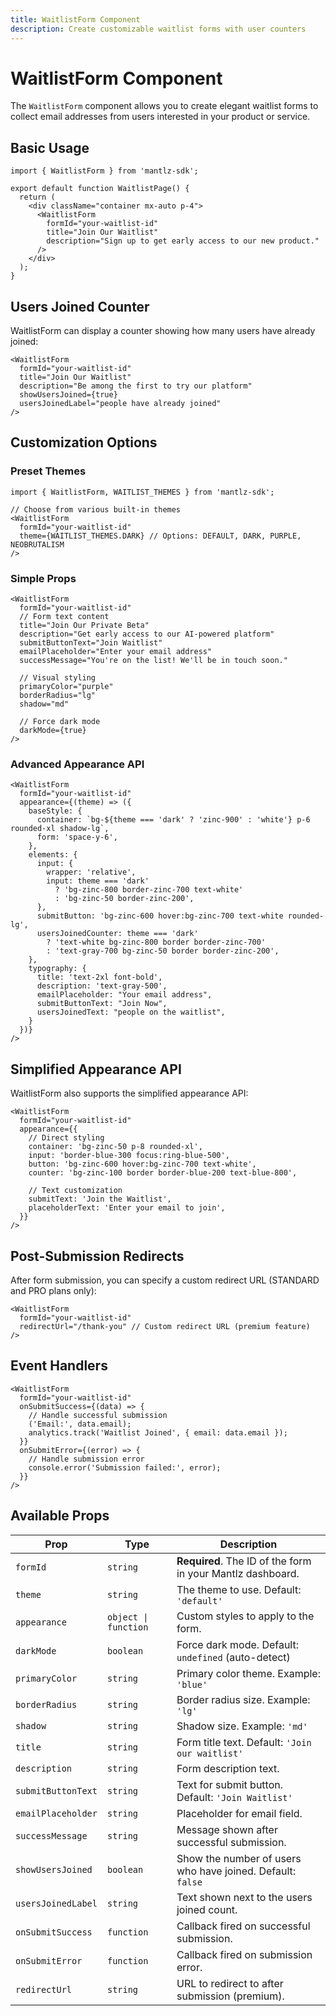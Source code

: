 ```yaml
---
title: WaitlistForm Component
description: Create customizable waitlist forms with user counters
---
```


# WaitlistForm Component

The `WaitlistForm` component allows you to create elegant waitlist forms to collect email addresses from users interested in your product or service.

## Basic Usage

```tsx
import { WaitlistForm } from 'mantlz-sdk';

export default function WaitlistPage() {
  return (
    <div className="container mx-auto p-4">
      <WaitlistForm 
        formId="your-waitlist-id"
        title="Join Our Waitlist"
        description="Sign up to get early access to our new product."
      />
    </div>
  );
}
```

## Users Joined Counter

WaitlistForm can display a counter showing how many users have already joined:

```tsx
<WaitlistForm
  formId="your-waitlist-id"
  title="Join Our Waitlist"
  description="Be among the first to try our platform"
  showUsersJoined={true}
  usersJoinedLabel="people have already joined"
/>
```

## Customization Options

### Preset Themes

```tsx
import { WaitlistForm, WAITLIST_THEMES } from 'mantlz-sdk';

// Choose from various built-in themes
<WaitlistForm
  formId="your-waitlist-id"
  theme={WAITLIST_THEMES.DARK} // Options: DEFAULT, DARK, PURPLE, NEOBRUTALISM
/>
```

### Simple Props

```tsx
<WaitlistForm
  formId="your-waitlist-id"
  // Form text content
  title="Join Our Private Beta"
  description="Get early access to our AI-powered platform"
  submitButtonText="Join Waitlist"
  emailPlaceholder="Enter your email address"
  successMessage="You're on the list! We'll be in touch soon."
  
  // Visual styling
  primaryColor="purple"
  borderRadius="lg"
  shadow="md"
  
  // Force dark mode
  darkMode={true}
/>
```

### Advanced Appearance API

```tsx
<WaitlistForm
  formId="your-waitlist-id"
  appearance={(theme) => ({
    baseStyle: {
      container: `bg-${theme === 'dark' ? 'zinc-900' : 'white'} p-6 rounded-xl shadow-lg`,
      form: 'space-y-6',
    },
    elements: {
      input: {
        wrapper: 'relative',
        input: theme === 'dark' 
          ? 'bg-zinc-800 border-zinc-700 text-white' 
          : 'bg-zinc-50 border-zinc-200',
      },
      submitButton: 'bg-zinc-600 hover:bg-zinc-700 text-white rounded-lg',
      usersJoinedCounter: theme === 'dark'
        ? 'text-white bg-zinc-800 border border-zinc-700'
        : 'text-gray-700 bg-zinc-50 border border-zinc-200',
    },
    typography: {
      title: 'text-2xl font-bold',
      description: 'text-gray-500',
      emailPlaceholder: "Your email address",
      submitButtonText: "Join Now",
      usersJoinedText: "people on the waitlist",
    }
  })}
/>
```

## Simplified Appearance API

WaitlistForm also supports the simplified appearance API:

```tsx
<WaitlistForm
  formId="your-waitlist-id"
  appearance={{
    // Direct styling
    container: 'bg-zinc-50 p-8 rounded-xl',
    input: 'border-blue-300 focus:ring-blue-500',
    button: 'bg-zinc-600 hover:bg-zinc-700 text-white',
    counter: 'bg-zinc-100 border border-blue-200 text-blue-800',
    
    // Text customization
    submitText: 'Join the Waitlist',
    placeholderText: 'Enter your email to join',
  }}
/>
```

## Post-Submission Redirects

After form submission, you can specify a custom redirect URL (STANDARD and PRO plans only):

```tsx
<WaitlistForm
  formId="your-waitlist-id"
  redirectUrl="/thank-you" // Custom redirect URL (premium feature)
/>
```

## Event Handlers

```tsx
<WaitlistForm
  formId="your-waitlist-id"
  onSubmitSuccess={(data) => {
    // Handle successful submission
    ('Email:', data.email);
    analytics.track('Waitlist Joined', { email: data.email });
  }}
  onSubmitError={(error) => {
    // Handle submission error
    console.error('Submission failed:', error);
  }}
/>
```

## Available Props

| Prop | Type | Description |
|------|------|-------------|
| `formId` | `string` | **Required**. The ID of the form in your Mantlz dashboard. |
| `theme` | `string` | The theme to use. Default: `'default'` |
| `appearance` | `object \| function` | Custom styles to apply to the form. |
| `darkMode` | `boolean` | Force dark mode. Default: `undefined` (auto-detect) |
| `primaryColor` | `string` | Primary color theme. Example: `'blue'` |
| `borderRadius` | `string` | Border radius size. Example: `'lg'` |
| `shadow` | `string` | Shadow size. Example: `'md'` |
| `title` | `string` | Form title text. Default: `'Join our waitlist'` |
| `description` | `string` | Form description text. |
| `submitButtonText` | `string` | Text for submit button. Default: `'Join Waitlist'` |
| `emailPlaceholder` | `string` | Placeholder for email field. |
| `successMessage` | `string` | Message shown after successful submission. |
| `showUsersJoined` | `boolean` | Show the number of users who have joined. Default: `false` |
| `usersJoinedLabel` | `string` | Text shown next to the users joined count. |
| `onSubmitSuccess` | `function` | Callback fired on successful submission. |
| `onSubmitError` | `function` | Callback fired on submission error. |
| `redirectUrl` | `string` | URL to redirect to after submission (premium). | 